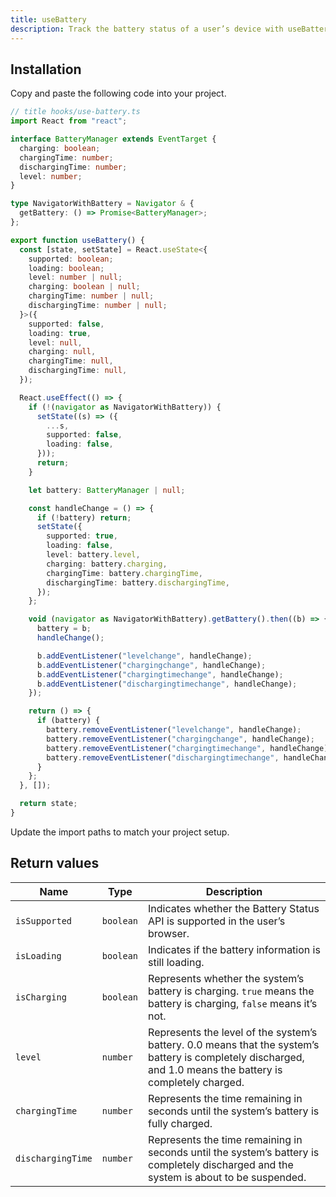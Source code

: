 ---
title: useBattery
description: Track the battery status of a user’s device with useBattery.
---

<ComponentPreview name="hooks/use-battery/demo" />

## Installation

<Steps>

<Step>Copy and paste the following code into your project.</Step>

```ts
// title hooks/use-battery.ts
import React from "react";

interface BatteryManager extends EventTarget {
  charging: boolean;
  chargingTime: number;
  dischargingTime: number;
  level: number;
}

type NavigatorWithBattery = Navigator & {
  getBattery: () => Promise<BatteryManager>;
};

export function useBattery() {
  const [state, setState] = React.useState<{
    supported: boolean;
    loading: boolean;
    level: number | null;
    charging: boolean | null;
    chargingTime: number | null;
    dischargingTime: number | null;
  }>({
    supported: false,
    loading: true,
    level: null,
    charging: null,
    chargingTime: null,
    dischargingTime: null,
  });

  React.useEffect(() => {
    if (!(navigator as NavigatorWithBattery)) {
      setState((s) => ({
        ...s,
        supported: false,
        loading: false,
      }));
      return;
    }

    let battery: BatteryManager | null;

    const handleChange = () => {
      if (!battery) return;
      setState({
        supported: true,
        loading: false,
        level: battery.level,
        charging: battery.charging,
        chargingTime: battery.chargingTime,
        dischargingTime: battery.dischargingTime,
      });
    };

    void (navigator as NavigatorWithBattery).getBattery().then((b) => {
      battery = b;
      handleChange();

      b.addEventListener("levelchange", handleChange);
      b.addEventListener("chargingchange", handleChange);
      b.addEventListener("chargingtimechange", handleChange);
      b.addEventListener("dischargingtimechange", handleChange);
    });

    return () => {
      if (battery) {
        battery.removeEventListener("levelchange", handleChange);
        battery.removeEventListener("chargingchange", handleChange);
        battery.removeEventListener("chargingtimechange", handleChange);
        battery.removeEventListener("dischargingtimechange", handleChange);
      }
    };
  }, []);

  return state;
}
```

<Step>
  Update the import paths to match your project setup.
</Step>
</Steps>

## Return values

| Name              | Type      | Description                                                                                                                                                  |
| ----------------- | --------- | ------------------------------------------------------------------------------------------------------------------------------------------------------------ |
| `isSupported`     | `boolean` | Indicates whether the Battery Status API is supported in the user’s browser.                                                                                 |
| `isLoading`       | `boolean` | Indicates if the battery information is still loading.                                                                                                       |
| `isCharging`      | `boolean` | Represents whether the system’s battery is charging. `true` means the battery is charging, `false` means it’s not.                                           |
| `level`           | `number`  | Represents the level of the system’s battery. 0.0 means that the system’s battery is completely discharged, and 1.0 means the battery is completely charged. |
| `chargingTime`    | `number`  | Represents the time remaining in seconds until the system’s battery is fully charged.                                                                        |
| `dischargingTime` | `number`  | Represents the time remaining in seconds until the system’s battery is completely discharged and the system is about to be suspended.                        |
